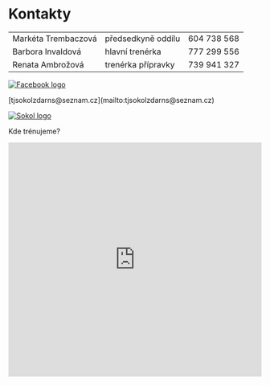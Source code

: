
# Kontakty

|                     |                    |             |
| ------------------- | ------------------ | ----------- |
| Markéta Trembaczová | předsedkyně oddílu | 604 738 568 |
| Barbora Invaldová   | hlavní trenérka    | 777 299 556 |
| Renata Ambrožová    | trenérka přípravky | 739 941 327 |

<div>
  <a href="https://www.facebook.com/MGTJSokolZdar/">
    <img alt="Facebook logo" src="/facebook-icon.svg" />
  </a>

  <p>[tjsokolzdarns@seznam.cz](mailto:tjsokolzdarns@seznam.cz)</p>

  <a href="https://www.sokol.eu/">
    <img alt="Sokol logo" src="/sokol.svg" height={40} />
  </a>
</div>

Kde trénujeme?

<iframe style="border:none" src="https://frame.mapy.cz/s/favekesohu" width="100%" height="466" frameborder="0" />
